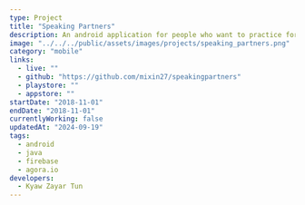---
type: Project
title: "Speaking Partners"
description: An android application for people who want to practice foreign language.
image: "../../../public/assets/images/projects/speaking_partners.png"
category: "mobile"
links:
  - live: ""
  - github: "https://github.com/mixin27/speakingpartners"
  - playstore: ""
  - appstore: ""
startDate: "2018-11-01"
endDate: "2018-11-01"
currentlyWorking: false
updatedAt: "2024-09-19"
tags:
  - android
  - java
  - firebase
  - agora.io
developers:
  - Kyaw Zayar Tun
---
